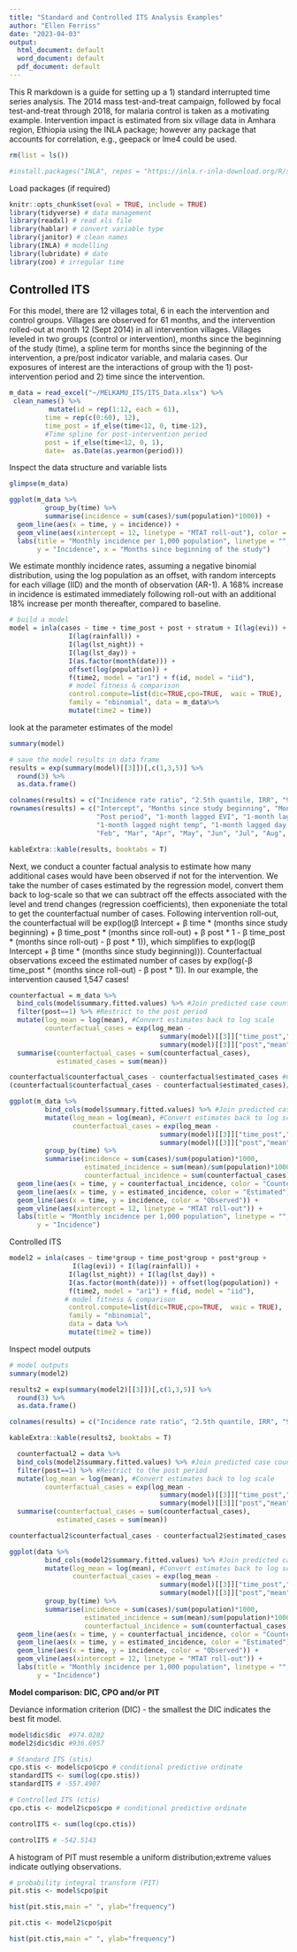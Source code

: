 ```yaml
---
title: "Standard and Controlled ITS Analysis Examples"
author: "Ellen Ferriss"
date: "2023-04-03"
output:
  html_document: default
  word_document: default
  pdf_document: default
---
```


This R markdown is a guide for setting up a 1) standard interrupted time series analysis. The 2014 mass test-and-treat campaign, followed by focal test-and-treat through 2018, for malaria control is taken as a motivating example. Intervention impact is estimated from six village data in Amhara region, Ethiopia using the INLA package; however any package that accounts for correlation, e.g., geepack or lme4 could be used.

```r
rm(list = ls())
```

```r
#install.packages("INLA", repos = "https://inla.r-inla-download.org/R/stable", dep = TRUE)
```

Load packages (if required)
```r
knitr::opts_chunk$set(eval = TRUE, include = TRUE)
library(tidyverse) # data management
library(readxl) # read xls file
library(hablar) # convert variable type
library(janitor) # clean names
library(INLA) # modelling
library(lubridate) # date
library(zoo) # irregular time
```

## Controlled ITS

For this model, there are 12 villages total, 6 in each the intervention and control groups. Villages are observed for 61 months, and the intervention rolled-out at month 12 (Sept 2014) in all intervention villages. Villages leveled in two groups (control or intervention), months since the beginning of the study (time), a spline term for months since the beginning of the intervention, a pre/post indicator variable, and malaria cases. Our exposures of interest are the interactions of group with the 1) post-intervention period and 2) time since the intervention.

```r

m_data = read_excel("~/MELKAMU_ITS/ITS_Data.xlsx") %>%
 clean_names() %>% 
          mutate(id = rep(1:12, each = 61),
         time = rep(c(0:60), 12),
         time_post = if_else(time<12, 0, time-12), 
         #Time spline for post-intervention period
         post = if_else(time<12, 0, 1),
         date=  as.Date(as.yearmon(period)))
```

Inspect the data structure and variable lists
```r
glimpse(m_data)
```

```r
ggplot(m_data %>%
         group_by(time) %>%
         summarise(incidence = sum(cases)/sum(population)*1000)) +
  geom_line(aes(x = time, y = incidence)) +
  geom_vline(aes(xintercept = 12, linetype = "MTAT roll-out"), color = "green") +
  labs(title = "Monthly incidence per 1,000 population", linetype = "",
       y = "Incidence", x = "Months since beginning of the study")
```

We estimate monthly incidence rates, assuming a negative binomial distribution, using the log population as an offset, with random intercepts for each village (IID) and the month of observation (AR-1). A 168% increase in incidence is estimated immediately following roll-out with an additional 18% increase per month thereafter, compared to baseline.

```r
# build a model
model = inla(cases ~ time + time_post + post + stratum + I(lag(evi)) + 
               I(lag(rainfall)) +
               I(lag(lst_night)) +
               I(lag(lst_day)) +
               I(as.factor(month(date))) + 
               offset(log(population)) + 
               f(time2, model = "ar1") + f(id, model = "iid"),
               # model fitness & comparison
               control.compute=list(dic=TRUE,cpo=TRUE,  waic = TRUE),
               family = "nbinomial", data = m_data%>%
               mutate(time2 = time))
```

look at the parameter estimates of the model

```r
summary(model)
```


```r
# save the model results in data frame
results = exp(summary(model)[[3]])[,c(1,3,5)] %>% 
  round(3) %>% 
  as.data.frame()

colnames(results) = c("Incidence rate ratio", "2.5th quantile, IRR", "97.5th quantile, IRR")
rownames(results) = c("Intercept", "Months since study beginning", "Months since MTAT", "Stratum2b", "Stratum3",
                      "Post period", "1-month lagged EVI", "1-month lagged rainfall", 
                      "1-month lagged night temp", "1-month lagged day temp",
                      "Feb", "Mar", "Apr", "May", "Jun", "Jul", "Aug", "Sep", "Oct", "Nov", "Dec")

kableExtra::kable(results, booktabs = T)

```

Next, we conduct a counter factual analysis to estimate how many additional cases would have been observed if not for the intervention. We take the number of cases estimated by the regression model, convert them back to log-scale so that we can subtract off the effects associated with the level and trend changes (regression coefficients), then exponeniate the total to get the counterfactual number of cases. Following intervention roll-out, the counterfactual will be exp(log(β Intercept + β time * (months since study beginning) + β time_post * (months since roll-out) + β post * 1 - β time_post * (months since roll-out) - β post * 1)), which simplifies to exp(log(β Intercept + β time * (months since study beginning))). Counterfactual observations exceed the estimated number of cases by exp(log(-β time_post * (months since roll-out) - β post * 1)). In our example, the intervention caused 1,547 cases!

```r
counterfactual = m_data %>%
  bind_cols(model$summary.fitted.values) %>% #Join predicted case counts to data
  filter(post==1) %>% #Restrict to the post period
  mutate(log_mean = log(mean), #Convert estimates back to log scale
         counterfactual_cases = exp(log_mean -
                                      summary(model)[[3]]["time_post","mean"] * time_post -
                                      summary(model)[[3]]["post","mean"] * post)) %>%
  summarise(counterfactual_cases = sum(counterfactual_cases),
            estimated_cases = sum(mean))

counterfactual$counterfactual_cases - counterfactual$estimated_cases #Cases averted
(counterfactual$counterfactual_cases - counterfactual$estimated_cases)/counterfactual$estimated_cases * 100 #Percent reduction
```


```r
ggplot(m_data %>%
         bind_cols(model$summary.fitted.values) %>% #Join predicted case counts to data
         mutate(log_mean = log(mean), #Convert estimates back to log scale
                counterfactual_cases = exp(log_mean -
                                      summary(model)[[3]]["time_post","mean"] * time_post -
                                      summary(model)[[3]]["post","mean"] * post)) %>%
         group_by(time) %>%
         summarise(incidence = sum(cases)/sum(population)*1000,
                   estimated_incidence = sum(mean)/sum(population)*1000,
                   counterfactual_incidence = sum(counterfactual_cases)/sum(population)*1000)) +
  geom_line(aes(x = time, y = counterfactual_incidence, color = "Counterfactual")) +
  geom_line(aes(x = time, y = estimated_incidence, color = "Estimated")) +
  geom_line(aes(x = time, y = incidence, color = "Observed")) +
  geom_vline(aes(xintercept = 12, linetype = "MTAT roll-out")) +
  labs(title = "Monthly incidence per 1,000 population", linetype = "", color = "Incidence",
       y = "Incidence")
```

Controlled ITS
```r
model2 = inla(cases ~ time*group + time_post*group + post*group +
                I(lag(evi)) + I(lag(rainfall)) +
               I(lag(lst_night)) + I(lag(lst_day)) +
               I(as.factor(month(date))) + offset(log(population)) + 
               f(time2, model = "ar1") + f(id, model = "iid"),
              # model fitness & comparison
               control.compute=list(dic=TRUE,cpo=TRUE,  waic = TRUE),
               family = "nbinomial",
               data = data %>%
               mutate(time2 = time))
```

Inspect model outputs
```r
# model outputs
summary(model2)
```

```r

results2 = exp(summary(model2)[[3]])[,c(1,3,5)] %>% 
  round(3) %>% 
  as.data.frame()

colnames(results) = c("Incidence rate ratio", "2.5th quantile, IRR", "97.5th quantile, IRR")

kableExtra::kable(results2, booktabs = T)

```


```r
  counterfactual2 = data %>%
  bind_cols(model2$summary.fitted.values) %>% #Join predicted case counts to data
  filter(post==1) %>% #Restrict to the post period
  mutate(log_mean = log(mean), #Convert estimates back to log scale
         counterfactual_cases = exp(log_mean -
                                      summary(model)[[3]]["time_post","mean"] * time_post -
                                      summary(model)[[3]]["post","mean"] * post)) %>%
  summarise(counterfactual_cases = sum(counterfactual_cases),
            estimated_cases = sum(mean))

counterfactual2$counterfactual_cases - counterfactual2$estimated_cases #Cases averted
```
```r
ggplot(data %>%
         bind_cols(model2$summary.fitted.values) %>% #Join predicted case counts to data
         mutate(log_mean = log(mean), #Convert estimates back to log scale
                counterfactual_cases = exp(log_mean -
                                      summary(model)[[3]]["time_post","mean"] * time_post -
                                      summary(model)[[3]]["post","mean"] * post)) %>%
         group_by(time) %>%
         summarise(incidence = sum(cases)/sum(population)*1000,
                   estimated_incidence = sum(mean)/sum(population)*1000,
                   counterfactual_incidence = sum(counterfactual_cases)/sum(population)*1000)) +
  geom_line(aes(x = time, y = counterfactual_incidence, color = "Counterfactual")) +
  geom_line(aes(x = time, y = estimated_incidence, color = "Estimated")) +
  geom_line(aes(x = time, y = incidence, color = "Observed")) +
  geom_vline(aes(xintercept = 12, linetype = "MTAT roll-out")) +
  labs(title = "Monthly incidence per 1,000 population", linetype = "", color = "Incidence",
       y = "Incidence")
```

**Model comparison: DIC, CPO and/or PIT**

Deviance information criterion (DIC) - the smallest the DIC indicates the best fit model.

```r
model$dic$dic  #974.0282
model2$dic$dic #936.6957
```

```r
# Standard ITS (stis)
cpo.stis <- model$cpo$cpo # conditional predictive ordinate
standardITS <- sum(log(cpo.stis))
standardITS # -557.4907
```


```r
# Controlled ITS (ctis)
cpo.ctis <- model2$cpo$cpo # conditional predictive ordinate

controlITS <- sum(log(cpo.ctis))

controlITS # -542.5143
```

A histogram of PIT must resemble a uniform distribution;extreme values indicate outlying observations.

```r
# probability integral transform (PIT)
pit.stis <- model$cpo$pit

hist(pit.stis,main =" ", ylab="frequency")
```

```r
pit.ctis <- model2$cpo$pit

hist(pit.ctis,main =" ", ylab="frequency")
```

